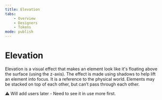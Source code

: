 ---
title: Elevation
tabs:
    - Overview
    - Designers
    - Tokens
mode: publish
---


# Elevation

Elevation is a visual effect that makes an element look like it's floating above the surface (using the z-axis). 
The effect is made using shadows to help lift an element into focus. 
It is a reference to the physical world. Elements may be stacked on top of each other, but can’t pass through each other.

:warning: Will add users later - Need to see it in use more first. 
